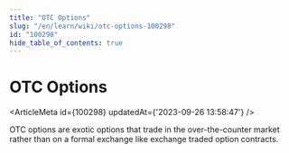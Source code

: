 ```yaml
---
title: "OTC Options"
slug: "/en/learn/wiki/otc-options-100298"
id: "100298"
hide_table_of_contents: true
---
```



# OTC Options

<ArticleMeta id={100298} updatedAt={'2023-09-26 13:58:47'} />
<div className='border-solid border-b border-t-0 my-4 border-[var(--ifm-color-gray-300)]' />

OTC options are exotic options that trade in the over-the-counter market rather than on a formal exchange like exchange traded option contracts.
